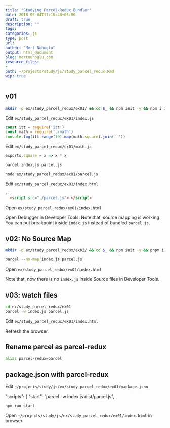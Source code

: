 ```yaml
---
title: "Studying Parcel-Redux Bundler"
date: 2018-05-04T11:10:48+03:00 
draft: true
description: ""
tags:
categories: js
type: post
url:
author: "Mert Nuhoglu"
output: html_document
blog: mertnuhoglu.com
resource_files:
- 
path: ~/projects/study/js/study_parcel_redux.Rmd
wip: true
---
```


<style>
  .main-container {
    max-width: 1600px !important;
  }
</style>

## v01

``` bash
mkdir -p ex/study_parcel_redux/ex01/ && cd $_ && npm init -y && npm i itt
``` 

Edit `ex/study_parcel_redux/ex01/index.js`

``` js
const itt = require('itt')
const math = require('./math')
console.log(itt.range(10).map(math.square).join(' '))
``` 

Edit `ex/study_parcel_redux/ex01/math.js`

``` js
exports.square = x => x * x
``` 

``` bash
parcel index.js parcel.js
``` 

``` bash
node ex/study_parcel_redux/ex01/parcel.js
``` 

Edit `ex/study_parcel_redux/ex01/index.html`

``` html
...
  <script src="./parcel.js"> </script>
``` 

Open `ex/study_parcel_redux/ex01/index.html`

Open Debugger in Developer Tools. Note that, source mapping is working. You can put breakpoint inside `index.js` instead of bundled `parcel.js`.

## v02: No Source Map

``` bash
mkdir -p ex/study_parcel_redux/ex02/ && cd $_ && npm init -y && pnpm i itt && cp ../ex01/*.js . && cp ../ex01/*.html .
``` 

``` bash
parcel --no-map index.js parcel.js
``` 

Open `ex/study_parcel_redux/ex02/index.html`

Note that, now there is no `index.js` inside Source files in Developer Tools. 

## v03: watch files

``` bash
cd ex/study_parcel_redux/ex01
parcel -w index.js parcel.js
``` 

Edit `ex/study_parcel_redux/ex01/index.html`

Refresh the browser

## Rename parcel as parcel-redux

``` bash
alias parcel-redux=parcel
``` 

## package.json with parcel-redux

Edit `~/projects/study/js/ex/study_parcel_redux/ex01/package.json`

  "scripts": {
    "start": "parcel -w index.js dist/parcel.js",

``` bash
npm run start
``` 

Open `~/projects/study/js/ex/study_parcel_redux/ex01/index.html` in browser

